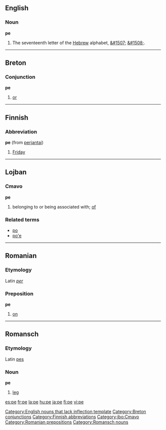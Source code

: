 ==English==

===Noun===
'''pe'''

# The seventeenth letter of the [[Hebrew]] alphabet, [[&#1507;]] [[&#1508;]].

----

==Breton==
===Conjunction===
'''pe'''

# [[or]]

----

==Finnish==
===Abbreviation===
'''pe''' (from [[perjantai]])

#[[Friday]]

----

==Lojban==
===Cmavo===
'''pe'''
# belonging to or being associated with; [[of]]

===Related terms===
* [[po#Lojban|po]]
* [[po'e#Lojban|po'e]]

----

==Romanian==
===Etymology===
Latin ''[[per]]''
===Preposition===
'''pe'''

# [[on]]

----

==Romansch==
===Etymology===
Latin [[pes]]
===Noun===
'''pe'''

# [[leg]]

[[Category:English nouns that lack inflection template]]
[[Category:Breton conjunctions]]
[[Category:Finnish abbreviations]]
[[Category:jbo:Cmavo]]
[[Category:Romanian prepositions]]
[[Category:Romansch nouns]]

[[es:pe]]
[[fr:pe]]
[[la:pe]]
[[hu:pe]]
[[ja:pe]]
[[fi:pe]]
[[vi:pe]]